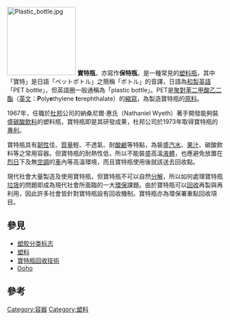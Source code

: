 {{Expand|time=2013-03-18T10:26:44+00:00 }}
[[File:Plastic_bottle.jpg|160px]]
'''寶特瓶'''，亦寫作'''保特瓶'''，是一種常見的[[塑料瓶|塑料瓶]]，其中「寶特」是日語「ペットボトル」之簡稱「ボトル」的音譯，日語為[[和製英語|和製英語]]「PET bottle」，但英語圈一般通稱為「plastic bottle」。PET是[[聚對苯二甲酸乙二酯|聚對苯二甲酸乙二酯]]（[[英文|英文]]：'''P'''oly'''e'''thylene '''t'''erephthalate）的[[縮寫|縮寫]]，為製造寶特瓶的[[原料|原料]]。

1967年，任職於[[杜邦|杜邦]]公司的納桑尼爾·惠氏（Nathaniel Wyeth）著手開發能夠裝盛[[碳酸飲料|碳酸飲料]]的塑料瓶，寶特瓶即是其研發成果，杜邦公司於1973年取得寶特瓶的[[專利|專利]]。

寶特瓶具有[[韌性_(科學)|韌性]]佳、[[質量|質量]]輕、不透氣、耐[[酸|酸]][[鹼|鹼]]等特點，為裝盛[[汽水|汽水]]、[[果汁|果汁]]、碳酸飲料等之常用容器。但寶特瓶的耐熱性低，所以不能裝盛高溫[[液體|液體]]，也應避免放置在[[陽光|烈日]]下及無[[空調|空調]]的[[車|車]]內等高溫環境，而且寶特瓶使用後就該送去回收點。

現代社會大量製造及使用寶特瓶，但寶特瓶不可以自然[[分解|分解]]，所以如何處理寶特瓶[[垃圾|垃圾]]的問題即成為現代社會所面臨的一大[[環保|環保]]課題。由於寶特瓶可以[[回收|回收]]再製與再利用，因此許多社會皆針對寶特瓶設有回收機制。寶特瓶亦為環保署重點回收項目。

==參見==
*[[塑胶分类标志|塑胶分类标志]]
*[[塑料|塑料]]
*[[寶特瓶回收技術|寶特瓶回收技術]]
*[[Ooho|Ooho]]

==參考==
{{reflist}}
{{HealthIssuesOfPlastics}}
{{包裝}}

[[Category:容器|Category:容器]]
[[Category:塑料|Category:塑料]]